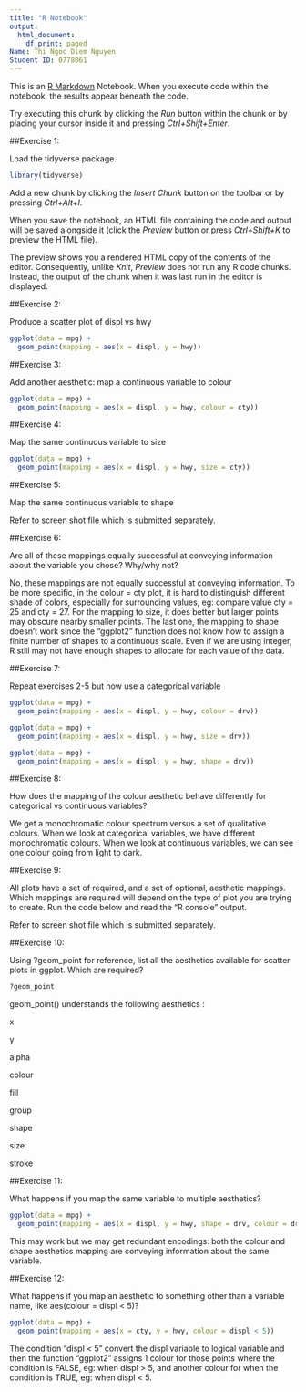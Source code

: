 ---
title: "R Notebook"
output:
  html_document:
    df_print: paged
Name: Thi Ngoc Diem Nguyen
Student ID: 0778061
---

This is an [R Markdown](http://rmarkdown.rstudio.com) Notebook. When you execute code within the notebook, the results appear beneath the code. 

Try executing this chunk by clicking the *Run* button within the chunk or by placing your cursor inside it and pressing *Ctrl+Shift+Enter*. 

##Exercise 1:

Load the tidyverse package.

```{r}
library(tidyverse)
```

Add a new chunk by clicking the *Insert Chunk* button on the toolbar or by pressing *Ctrl+Alt+I*.

When you save the notebook, an HTML file containing the code and output will be saved alongside it (click the *Preview* button or press *Ctrl+Shift+K* to preview the HTML file).

The preview shows you a rendered HTML copy of the contents of the editor. Consequently, unlike *Knit*, *Preview* does not run any R code chunks. Instead, the output of the chunk when it was last run in the editor is displayed.

##Exercise 2:

Produce a scatter plot of displ vs hwy

```{r}
ggplot(data = mpg) +
  geom_point(mapping = aes(x = displ, y = hwy)) 
```

##Exercise 3:

Add another aesthetic: map a continuous variable to colour

```{r}
ggplot(data = mpg) +
  geom_point(mapping = aes(x = displ, y = hwy, colour = cty)) 
```

##Exercise 4:

Map the same continuous variable to size

```{r}
ggplot(data = mpg) +
  geom_point(mapping = aes(x = displ, y = hwy, size = cty)) 
```

##Exercise 5:

Map the same continuous variable to shape

Refer to screen shot file which is submitted separately.

##Exercise 6:

Are all of these mappings equally successful at conveying information about the variable you chose? Why/why not?

No, these mappings are not equally successful at conveying information. To be more specific, in the colour = cty plot, it is hard to distinguish different shade of colors, especially for surrounding values, eg: compare value cty = 25 and cty = 27. For the mapping to size, it does better but larger points may obscure nearby smaller points. The last one, the mapping to shape doesn't work since the "ggplot2" function does not know how to assign a finite number of shapes to a continuous scale. Even if we are using integer, R still may not have enough shapes to allocate for each value of the data.

##Exercise 7:

Repeat exercises 2-5 but now use a categorical variable

```{r}
ggplot(data = mpg) +
  geom_point(mapping = aes(x = displ, y = hwy, colour = drv))
```
```{r}
ggplot(data = mpg) +
  geom_point(mapping = aes(x = displ, y = hwy, size = drv))
```
```{r}
ggplot(data = mpg) +
  geom_point(mapping = aes(x = displ, y = hwy, shape = drv)) 
```

##Exercise 8:

How does the mapping of the colour aesthetic behave differently for categorical vs continuous variables?

We get a monochromatic colour spectrum versus a set of qualitative colours.
When we look at categorical variables, we have different monochromatic colours.
When we look at continuous variables, we can see one colour going from light to dark.

##Exercise 9:

All plots have a set of required, and a set of optional, aesthetic mappings. Which mappings are required will depend on the type of plot you are trying to create. Run the code below and read the “R console” output.

Refer to screen shot file which is submitted separately.


##Exercise 10:

Using ?geom_point for reference, list all the aesthetics available for scatter plots in ggplot. Which are required?
```{r}
?geom_point
```

geom_point() understands the following aesthetics :

x

y

alpha

colour

fill

group

shape

size

stroke

##Exercise 11:

What happens if you map the same variable to multiple aesthetics?

```{r}
ggplot(data = mpg) +
  geom_point(mapping = aes(x = displ, y = hwy, shape = drv, colour = drv))
```

This may work but we may get redundant encodings: both the colour and shape aesthetics mapping are conveying information about the same variable.

##Exercise 12:

What happens if you map an aesthetic to something other than a variable name, like aes(colour = displ < 5)?

```{r}
ggplot(data = mpg) +
  geom_point(mapping = aes(x = cty, y = hwy, colour = displ < 5))
```

The condition "displ < 5" convert the displ variable to logical variable and then the function "ggplot2" assigns 1 colour for those points where the condition is FALSE, eg: when displ > 5, and another colour for when the condition is TRUE, eg: when displ < 5.



